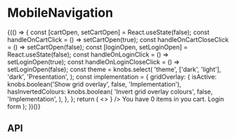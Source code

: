 
<Meta title="Components/MobileNavigation" component={MobileNavigation} />

# MobileNavigation

<Canvas>
  <Story name="Base component">
    {(() => {
      const [cartOpen, setCartOpen] = React.useState(false);
      const handleOnCartClick = () => setCartOpen(true);
      const handleOnCartCloseClick = () => setCartOpen(false);
      const [loginOpen, setLoginOpen] = React.useState(false);
      const handleOnLoginClick = () => setLoginOpen(true);
      const handleOnLoginCloseClick = () => setLoginOpen(false);
      const theme = knobs.select(
        'theme',
        ['dark', 'light'],
        'dark',
        'Presentation',
      );
      const implementation = {
        gridOverlay: {
          isActive: knobs.boolean('Show grid overlay', false, 'Implementation'),
          hasInvertedColours: knobs.boolean(
            'Invert grid overlay colours',
            false,
            'Implementation',
          ),
        },
      };
      return (
        <>
          <MobileNavigation
            closedTheme="light"
            isVisuallyObstructed={cartOpen || loginOpen}
            items={MobileNavigationFixture.items}
            onCartClick={handleOnCartClick}
            onLoginClick={handleOnLoginClick}
            secondaryItems={MobileNavigationFixture.secondaryItems}
            theme={theme}
          />
          <HeroBanner
            backgroundColour
            hasTopOffset={true}
            copy={HeroBannerFixture.copy.default}
            media={
              <Video
                hasAllowAudio={false}
                hasAutoplay={true}
                hasLoop={true}
                hasPlayInFullScreen={false}
                hasControls={false}
                isFullWidth={false}
                sizes={{
                  small:
                    'https://player.vimeo.com/external/570830129.hd.mp4?s=760193620a08474db145098ae5a8dc499f82a651&profile_id=175',
                }}
              />
            }
          />
          <Modal
            copy={{
              close: 'Close Modal',
            }}
            isVisible={cartOpen}
            onClose={handleOnCartCloseClick}
          >
            You have 0 items in you cart.
          </Modal>
          <Modal
            copy={{
              close: 'Close Modal',
            }}
            isVisible={loginOpen}
            onClose={handleOnLoginCloseClick}
          >
            Login form
          </Modal>
          <StorybookGridOverlay {...implementation.gridOverlay} />
        </>
      );
    })()}
  </Story>
</Canvas>

## API

<ArgsTable of={MobileNavigation} />
